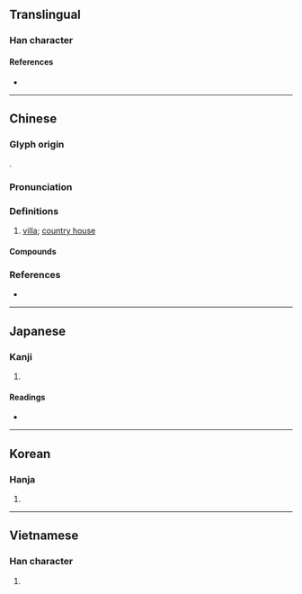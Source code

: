 {{character info/new}}
==Translingual==

===Han character===
{{Han char|rn=32|rad=土|as=11|sn=14|four=67104|canj=WNG|ids=⿱野土}}

====References====
* {{Han ref|kx=0237.200|dkj=05412|dj=0475.260|hdz=10480.060|uh=5885|ud=22661|bh=B9D6|bd=47574}}

----

==Chinese==
{{zh-forms}}

===Glyph origin===
{{Han etym}}
{{Han compound|野|土|ls=psc|c1=p|c2=s}}.

===Pronunciation===
{{zh-pron
|m=shù
|c=seoi5,seoi6
|md=sê̤ṳ
|w=3zr
|mc=y
|oc=y
|cat=n
}}

===Definitions===
{{zh-hanzi}}

# [[villa]]; [[country house]]

====Compounds====
{{zh-der|別墅}}

===References===
* {{R:yue:mfccd}}

----

==Japanese==

===Kanji===
{{ja-kanji|grade=|rs=土11}}

# {{rfdef|ja|sort=土11}}

====Readings====
* {{ja-readings|on=[[しょ]] (sho), [[や]] (ya)|kun=[[しもやしき]] (shimoyashiki)}}

----

==Korean==

===Hanja===
{{ko-hanja|hangeul=[[서]]|rv=seo|mr=sŏ}}

# {{rfdef|ko|sort=土11}}

----

==Vietnamese==

===Han character===
{{vi-hantu|[[thự]]|rs=土11}}

# {{rfdef|vi|sort=土11}}